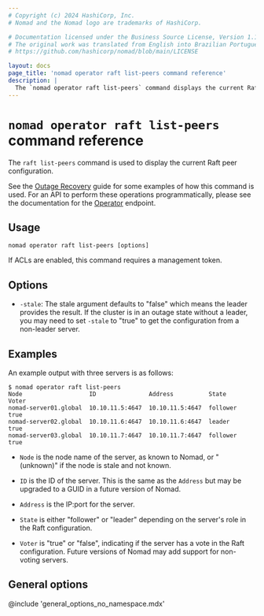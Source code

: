 ```yaml
---
# Copyright (c) 2024 HashiCorp, Inc.
# Nomad and the Nomad logo are trademarks of HashiCorp.

# Documentation licensed under the Business Source License, Version 1.1.
# The original work was translated from English into Brazilian Portuguese.
# https://github.com/hashicorp/nomad/blob/main/LICENSE

layout: docs
page_title: 'nomad operator raft list-peers command reference'
description: |
  The `nomad operator raft list-peers` command displays the current Raft peer configuration.
---
```


# `nomad operator raft list-peers` command reference

The `raft list-peers` command is used to display the current Raft peer
configuration.

See the [Outage Recovery] guide for some examples of how this command is used.
For an API to perform these operations programmatically, please see the
documentation for the [Operator] endpoint.

## Usage

```plaintext
nomad operator raft list-peers [options]
```

If ACLs are enabled, this command requires a management token.

## Options

- `-stale`: The stale argument defaults to "false" which means the leader
  provides the result. If the cluster is in an outage state without a leader, you
  may need to set `-stale` to "true" to get the configuration from a non-leader
  server.

## Examples

An example output with three servers is as follows:

```shell-session
$ nomad operator raft list-peers
Node                   ID               Address          State     Voter
nomad-server01.global  10.10.11.5:4647  10.10.11.5:4647  follower  true
nomad-server02.global  10.10.11.6:4647  10.10.11.6:4647  leader    true
nomad-server03.global  10.10.11.7:4647  10.10.11.7:4647  follower  true
```

- `Node` is the node name of the server, as known to Nomad, or "(unknown)" if
  the node is stale and not known.

- `ID` is the ID of the server. This is the same as the `Address` but may be
  upgraded to a GUID in a future version of Nomad.

- `Address` is the IP:port for the server.

- `State` is either "follower" or "leader" depending on the server's role in the
  Raft configuration.

- `Voter` is "true" or "false", indicating if the server has a vote in the Raft
  configuration. Future versions of Nomad may add support for non-voting servers.


## General options

@include 'general_options_no_namespace.mdx'

[operator]: /nomad/api-docs/operator
[outage recovery]: /nomad/tutorials/manage-clusters/outage-recovery
